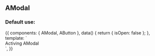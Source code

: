 
<Meta title="Design System/Molecules/AModal" component={AModal} />

## AModal

### Default use:

<Canvas>
  <Story name="Default use">
    {{
      components: { AModal, AButton },
      data() {
        return { isOpen: false };
      },
      template: `<div>
        <a-button @click="isOpen = !isOpen">Activing</a-button>
        <a-modal :is-open="isOpen" @closing="isOpen = false">AModal</a-modal>
      </div>`,
    }}
  </Story>
</Canvas>

<ArgsTable of={AModal} />
